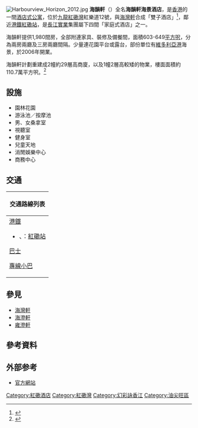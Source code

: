 [[File:Harbourview_Horizon_2012.jpg|thumb]]
'''海韻軒'''（{{lang-en|'''Harbourview Horizon'''}}）全名'''海韻軒海景酒店'''，是[[香港|香港]]的一間[[酒店式公寓|酒店式公寓]]，位於[[九龍|九龍]][[紅磡灣|紅磡灣]]紅樂道12號，與[[海灣軒|海灣軒]]合成「雙子酒店」<ref>{{cite news |language=zh-hk |url=http://paper.wenweipo.com/2005/12/16/FI0512160079.htm |title=長實雙子酒店 500房獲承租1年 |publisher=[[文汇报_(香港)|''wenweipo.com'']] |date=2005-12-16 |accessdate=2010-12-13 |archive-date=2011-10-04 |archive-url=https://web.archive.org/web/20111004161622/http://paper.wenweipo.com/2005/12/16/FI0512160079.htm |dead-url=no }}</ref>，鄰近[[港鐵|港鐵]][[紅磡站|紅磡站]]，是[[長江實業|長江實業]]集團屬下四間「家庭式酒店」之一。

海韻軒提供1,980間房，全部附連家具、裝修及備餐間，面積603-649[[平方呎|平方呎]]，分為兩房兩廳及三房兩廳間隔。少量連花園平台或露台，部份單位有[[維多利亞港|維多利亞港]]海景，於2006年開業。

海韻軒計劃重建成2幢約29層高商廈，以及1幢2層高較矮的物業，樓面面積約110.7萬平方呎。<ref>{{cite news |title=紅磡2酒店擬重建商廈 增218萬呎商業樓面 |url=https://ps.hket.com/article/2617844/%E7%B4%85%E7%A3%A12%E9%85%92%E5%BA%97%E6%93%AC%E9%87%8D%E5%BB%BA%E5%95%86%E5%BB%88%20%E5%A2%9E218%E8%90%AC%E5%91%8E%E5%95%86%E6%A5%AD%E6%A8%93%E9%9D%A2 |accessdate=2021-02-17 |work=香港經濟日報 |date=2020-04-15}}</ref>

==設施==
* 園林花園
* 游泳池／按摩池
* 男、女桑拿室
* 視聽室
* 健身室
* 兒童天地
* 消閒娛樂中心
* 商務中心

==交通==
{| class="mw-collapsible mw-collapsed wikitable" style="background:yellow; margin: 0 auto; width: auto;" 
! 交通路線列表
|-
|
;[[港鐵|港鐵]]
*{{港鐵路線標誌|EAL}}、{{港鐵路線標誌|TML}}：[[紅磡站|紅磡站]]
;[[香港巴士|巴士]]
{{九龍新界巴士簡單列表|3B|7B|5C|8|8A|8P|11K|11X|12A|12P|15|21|30X|81C|85S|85X|87D|260X|268B|269B|271S|297|297P|796X|N41X|N216|N241|N271|N281}}
{{過海隧道巴士簡單列表|107P|115|115P}}
{{大嶼山巴士簡單列表|A20|A21|A23|E21X|E23|E23A|N23|NA20}}
;[[香港小巴|專線小巴]]
{{九龍專線小巴簡單列表|2|2A|6|6X}}
|}

==參見==
*[[海灣軒|海灣軒]]
*[[海澄軒|海澄軒]]
*[[雍澄軒|雍澄軒]]

==參考資料==
{{reflist}}

==外部参考==
* [https://web.archive.org/web/20110319024046/http://www.horizonhotels.com.hk/index.html 官方網站]

{{長江集團}}

[[Category:紅磡酒店|Category:紅磡酒店]]
[[Category:紅磡灣|Category:紅磡灣]]
[[Category:幻彩詠香江|Category:幻彩詠香江]]
[[Category:油尖旺區|Category:油尖旺區]]